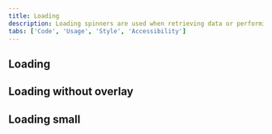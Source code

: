 ```yaml
---
title: Loading
description: Loading spinners are used when retrieving data or performing slow computations, and help to notify users that loading is underway.
tabs: ['Code', 'Usage', 'Style', 'Accessibility']
---
```


## Loading

## Loading without overlay

<ComponentCode
  name="Loading without overlay"
  component="loading"
  variation="loading--without-overlay"
  hasReactVersion="loading--default"
  hasVueVersion="loading--default&knob-overlay=false"
  hasAngularVersion="?path=/story/loading--basic"
  codepen="ROaRgb"></ComponentCode>

## Loading small

<ComponentCode
  name="Loading small"
  component="loading"
  variation="loading--small"
  hasReactVersion="loading--default"
  hasVueVersion="loading--default&knob-small=true"
  hasAngularVersion="?path=/story/loading--basic&knob-With overlay=&knob-Size of the loading circle=sm"
  codepen="dLMXRE"></ComponentCode>
